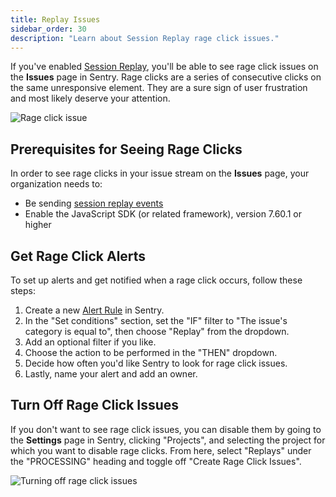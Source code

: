 ```yaml
---
title: Replay Issues
sidebar_order: 30
description: "Learn about Session Replay rage click issues."
---
```


If you've enabled [Session Replay](/product/session-replay/), you'll be able to see rage click issues on the **Issues** page in Sentry. Rage clicks are a series of consecutive clicks on the same unresponsive element. They are a sure sign of user frustration and most likely deserve your attention.

![Rage click issue](/product/issues/issue-details/replay-issues/Rage-click-issue-in-issue-stream.png)

## Prerequisites for Seeing Rage Clicks

In order to see rage clicks in your issue stream on the **Issues** page, your organization needs to:

- Be sending [session replay events](/product/session-replay/getting-started/)
- Enable the JavaScript SDK (or related framework), version 7.60.1 or higher

## Get Rage Click Alerts

To set up alerts and get notified when a rage click occurs, follow these steps:

1. Create a new [Alert Rule](https://sentry.sentry.io/alerts/new/issue/) in Sentry.
2. In the "Set conditions" section, set the "IF" filter to "The issue's category is equal to", then choose "Replay" from the dropdown.
3. Add an optional filter if you like.
5. Choose the action to be performed in the "THEN" dropdown.
6. Decide how often you'd like Sentry to look for rage click issues.
7. Lastly, name your alert and add an owner.

## Turn Off Rage Click Issues

If you don't want to see rage click issues, you can disable them by going to the **Settings** page in Sentry, clicking "Projects", and selecting the project for which you want to disable rage clicks. From here, select "Replays" under the "PROCESSING" heading and toggle off "Create Rage Click Issues".

![Turning off rage click issues](/product/issues/issue-details/replay-issues/Turning-off-rage-clicks-toggle.png)
